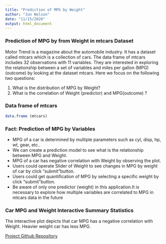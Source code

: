 ```yaml
---
title: "Prediction of MPG by Weight"
author: "Jun Nelson"
date: "11/15/2020"
output: html_document
---
```


### Prediction of MPG by from Weight in mtcars Dataset
Motor Trend is a magazine about the automobile industry. It has a dataset called mtcars which is a collection of cars. The data frame of mtcars includes 32 observations with 11 variables. They are interested in exploring the relationship between a set of variables and miles per gallon (MPG)(outcome) by looking at the dataset mtcars.  Here we focus on the following two questions:

1.	What is the distribution of MPG by Weight?
2.	What is the correlation of Weight (predictor) and MPG(outcome) ? 

### Data frame of mtcars
```r
data.frame (mtcars)
```

### Fact: Prediction of MPG by Variables
- MPG of a car is determined by multiple parameters such as cyl, disp, hp, wt, gear, etc..
- We can create a prediction model to see what is the relationship between MPG and Weight.
- MPG of a car has negative correlation with Weight by observing the plot.
- Users could operate Slider of Weight to see changes in MPG by weight of car by click "submit"button.
- Users could get quantification of MPG by selecting a specific weight by click "submit"button.
- Be aware of only one predictor (weight) in this application.It is necessary to explore how multiple variables are correlated to MPG in mtcars data in the future

### Car MPG and Weight Interactive Summary Statistics  
The interactive plot depicts that car MPG has a negative correlation with Weight. Heavier weight car has less MPG.  

[Project Github Repository](https://github.com/june1970/DDP-week4-project/tree/main/MyfirstShinyapp)
